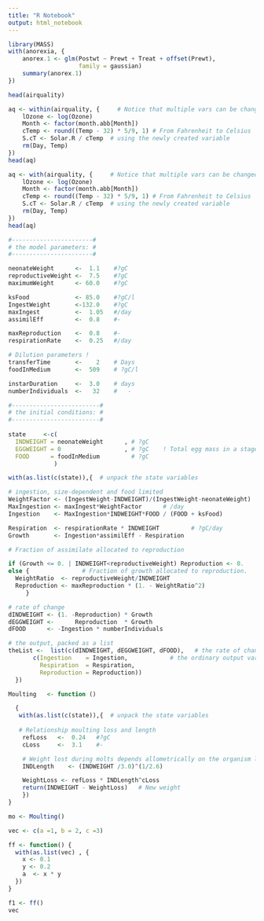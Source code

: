```yaml
---
title: "R Notebook"
output: html_notebook
---
```



```r
library(MASS)
with(anorexia, {
    anorex.1 <- glm(Postwt ~ Prewt + Treat + offset(Prewt),
                    family = gaussian)
    summary(anorex.1)
})
```

```r
head(airquality)
```

```r
aq <- within(airquality, {     # Notice that multiple vars can be changed
    lOzone <- log(Ozone)
    Month <- factor(month.abb[Month])
    cTemp <- round((Temp - 32) * 5/9, 1) # From Fahrenheit to Celsius
    S.cT <- Solar.R / cTemp  # using the newly created variable
    rm(Day, Temp)
})
head(aq)
```


```r
aq <- with(airquality, {     # Notice that multiple vars can be changed
    lOzone <- log(Ozone)
    Month <- factor(month.abb[Month])
    cTemp <- round((Temp - 32) * 5/9, 1) # From Fahrenheit to Celsius
    S.cT <- Solar.R / cTemp  # using the newly created variable
    rm(Day, Temp)
})
head(aq)
```









```r
#-----------------------#
# the model parameters: #
#-----------------------#

neonateWeight      <-  1.1    #?gC
reproductiveWeight <-  7.5    #?gC
maximumWeight      <- 60.0    #?gC

ksFood             <- 85.0    #?gC/l
IngestWeight       <-132.0    #?gC
maxIngest          <-  1.05   #/day
assimilEff         <-  0.8    #-

maxReproduction    <-  0.8    #-
respirationRate    <-  0.25   #/day

# Dilution parameters !
transferTime       <-    2    # Days
foodInMedium       <-  509    # ?gC/l

instarDuration     <-  3.0    # days
numberIndividuals  <-   32    #   -

#-------------------------#
# the initial conditions: #
#-------------------------#
 
state     <-c(
  INDWEIGHT = neonateWeight      , # ?gC
  EGGWEIGHT = 0                  , # ?gC    ! Total egg mass in a stage
  FOOD      = foodInMedium         # ?gC
             )

with(as.list(c(state)),{  # unpack the state variables

# ingestion, size-dependent and food limited
WeightFactor <- (IngestWeight-INDWEIGHT)/(IngestWeight-neonateWeight) 
MaxIngestion <- maxIngest*WeightFactor      # /day     
Ingestion    <- MaxIngestion*INDWEIGHT*FOOD / (FOOD + ksFood)

Respiration  <- respirationRate * INDWEIGHT         # ?gC/day 
Growth       <- Ingestion*assimilEff - Respiration

# Fraction of assimilate allocated to reproduction

if (Growth <= 0. | INDWEIGHT<reproductiveWeight) Reproduction <- 0. 
else {               # Fraction of growth allocated to reproduction.
  WeightRatio  <- reproductiveWeight/INDWEIGHT
  Reproduction <- maxReproduction * (1. - WeightRatio^2)
     }

# rate of change 
dINDWEIGHT <- (1. -Reproduction) * Growth
dEGGWEIGHT <-      Reproduction  * Growth
dFOOD      <- -Ingestion * numberIndividuals      

# the output, packed as a list
theList <-  list(c(dINDWEIGHT, dEGGWEIGHT, dFOOD),   # the rate of change
       c(Ingestion    = Ingestion,            # the ordinary output variables
         Respiration  = Respiration,
         Reproduction = Reproduction))
  })
```


 
```r
Moulting   <- function ()

  {
   with(as.list(c(state)),{  # unpack the state variables
 
   # Relationship moulting loss and length
    refLoss   <-  0.24   #?gC
    cLoss     <-  3.1    #-

    # Weight lost during molts depends allometrically on the organism length
    INDLength    <- (INDWEIGHT /3.0)^(1/2.6)

    WeightLoss <- refLoss * INDLength^cLoss
    return(INDWEIGHT - WeightLoss)   # New weight
    })
}

mo <- Moulting()
```

```r
vec <- c(a =1, b = 2, c =3)

ff <- function() {
  with(as.list(vec) , {
    x <- 0.1
    y <- 0.2
    a  <- x * y
  })
}
```

```r
f1 <- ff()
vec
```

